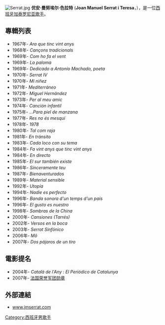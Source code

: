 [[Image:Serrat.jpg|thumb]]
'''优安·曼努埃尔·色拉特''' ('''Joan Manuel Serrat i Teresa'''，{{bd|1943年|12月27日|}}），是一位[[西班牙|西班牙]][[加泰罗尼亚|加泰罗尼亚]][[歌手|歌手]]。
== 專輯列表 ==
*1967年- ''Ara que tinc vint anys''
*1968年- ''Cançons tradicionals''
*1969年- ''Com ho fa el vent''
*1969年- ''La paloma''
*1969年- ''Dedicado a Antonio Machado, poeta''
*1970年- ''Serrat IV''
*1970年- ''Mi niñez''
*1971年- ''Mediterráneo''
*1972年- ''Miguel Hernández''
*1973年- ''Per al meu amic''
*1974年- ''Canción infantil''
*1975年- ''...Para piel de manzana''
*1977年- ''Res no és mesquí''
*1978年- ''1978''
*1980年- ''Tal com raja''
*1981年- ''En tránsito''
*1983年- ''Cada loco con su tema''
*1984年- ''Fa vint anys que tinc vint anys''
*1984年- ''En directo''
*1985年- ''El sur también existe''
*1986年- ''Sinceramente teu''
*1987年- ''Bienaventurados''
*1989年- ''Material sensible''
*1992年- ''Utopía''
*1994年- ''Nadie es perfecto''
*1996年- ''Banda sonora d'un temps d'un país''
*1996年- ''El gusto es nuestro'' 
*1998年- ''Sombras de la China''
*2000年- ''Cansiones (Tarrés)''
*2002年- ''Versos en la boca''
*2003年- ''Serrat Sinfónico''
*2006年- ''Mô''
*2007年- ''Dos pájaros de un tiro''
==電影提名==
*2004年- ''Català de l'Any : El Periódico de Catalunya''
*2007年- [[法国荣誉军团勋章|法国荣誉军团勋章]]
==外部連結==
{{Commons|Joan Manuel Serrat}}
* [https://web.archive.org/web/20160205033627/http://jmserrat.com/  www.jmserrat.com]
{{Authority control}}
{{DEFAULTSORT:Serrat, Joan Manuel}}
[[Category:西班牙男歌手|Category:西班牙男歌手]]